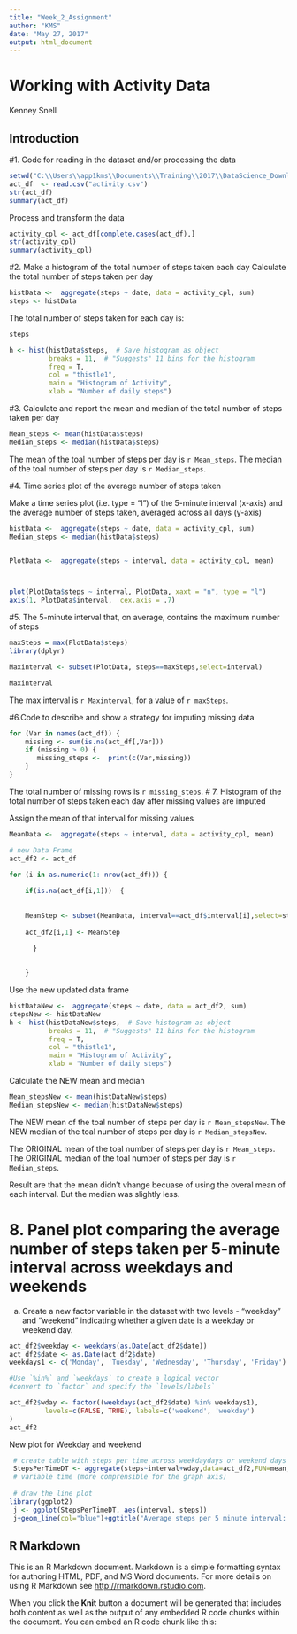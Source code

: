 ---
title: "Week_2_Assignment"
author: "KMS"
date: "May 27, 2017"
output: html_document
---


# Working with Activity Data
Kenney Snell

## Introduction

#1. Code for reading in the dataset and/or processing the data
```{r , echo=TRUE}
setwd("C:\\Users\\app1kms\\Documents\\Training\\2017\\DataScience_Downloads\\Reproducibe_Research\\repdata%2Fdata%2Factivity")
act_df  <- read.csv("activity.csv")
str(act_df)
summary(act_df)

```

Process and transform the data
```{r , echo=TRUE}
activity_cpl <- act_df[complete.cases(act_df),]
str(activity_cpl)
summary(activity_cpl)


```
#2. Make a histogram of the total number of steps taken each day
Calculate the total number of steps taken per day

```{r , echo=TRUE}
histData <-  aggregate(steps ~ date, data = activity_cpl, sum)
steps <- histData

```

The total number of steps taken for each day is:

```{r , echo=TRUE}
steps
```


```{r plot2, echo=TRUE}
h <- hist(histData$steps,  # Save histogram as object
          breaks = 11,  # "Suggests" 11 bins for the histogram
          freq = T,
          col = "thistle1", 
          main = "Histogram of Activity",
          xlab = "Number of daily steps")

```

#3. Calculate and report the mean and median of the total number of steps taken per day

```{r , echo=TRUE}
Mean_steps <- mean(histData$steps)
Median_steps <- median(histData$steps)
```




The mean  of the toal number of steps per day is `r Mean_steps`.
The median of the toal number of steps per day is  `r Median_steps`.


#4. Time series plot of the average number of steps taken

Make a time series plot (i.e. type = "l") of the 5-minute interval (x-axis) and the average number of steps taken, averaged across all days (y-axis)


```{r plot4, echo=TRUE}
histData <-  aggregate(steps ~ date, data = activity_cpl, sum)
Median_steps <- median(histData$steps)


PlotData <-  aggregate(steps ~ interval, data = activity_cpl, mean)



plot(PlotData$steps ~ interval, PlotData, xaxt = "n", type = "l")
axis(1, PlotData$interval,  cex.axis = .7)
```


#5. The 5-minute interval that, on average, contains the maximum number of steps
```{r , echo=TRUE}
maxSteps = max(PlotData$steps)
library(dplyr)

Maxinterval <- subset(PlotData, steps==maxSteps,select=interval)

Maxinterval

```
The max interval is `r Maxinterval`, for a value of `r maxSteps`.

#6.Code to describe and show a strategy for imputing missing data

```{r , echo=TRUE}
for (Var in names(act_df)) {
    missing <- sum(is.na(act_df[,Var]))
    if (missing > 0) {
       missing_steps <-  print(c(Var,missing))
    }
}


```

The total number of missing rows is `r missing_steps`.
# 7. Histogram of the total number of steps taken each day after missing values are imputed

Assign the mean of that interval for missing values

```{r , echo=TRUE}
MeanData <-  aggregate(steps ~ interval, data = activity_cpl, mean)

# new Data Frame
act_df2 <- act_df

for (i in as.numeric(1: nrow(act_df))) {
    
    if(is.na(act_df[i,1]))  {
   
   
    MeanStep <- subset(MeanData, interval==act_df$interval[i],select=steps)
    
    act_df2[i,1] <- MeanStep

      }
     
    
    }
```


Use the new updated data frame

```{r , echo=TRUE}


histDataNew <-  aggregate(steps ~ date, data = act_df2, sum)
stepsNew <- histDataNew
h <- hist(histDataNew$steps,  # Save histogram as object
          breaks = 11,  # "Suggests" 11 bins for the histogram
          freq = T,
          col = "thistle1", 
          main = "Histogram of Activity",
          xlab = "Number of daily steps")

```

Calculate the NEW mean and median
```{r plot7 , echo=TRUE}
Mean_stepsNew <- mean(histDataNew$steps)
Median_stepsNew <- median(histDataNew$steps)
```


The NEW mean  of the toal number of steps per day is `r Mean_stepsNew`.
The NEW median of the toal number of steps per day is  `r Median_stepsNew`.


The ORIGINAL mean  of the toal number of steps per day is `r Mean_steps`.
The ORIGINAL median of the toal number of steps per day is  `r Median_steps`.

Result are that the mean didn't vhange becuase of using the overal mean of each interval.
But the median was slightly less.


# 8. Panel plot comparing the average number of steps taken per 5-minute interval across weekdays and weekends

a. Create a new factor variable in the dataset with two levels - "weekday" and "weekend" indicating whether a given date is a weekday or weekend day.

```{r plot8 , echo=TRUE}
act_df2$weekday <- weekdays(as.Date(act_df2$date))
act_df2$date <- as.Date(act_df2$date)
weekdays1 <- c('Monday', 'Tuesday', 'Wednesday', 'Thursday', 'Friday')

#Use `%in%` and `weekdays` to create a logical vector
#convert to `factor` and specify the `levels/labels`

act_df2$wday <- factor((weekdays(act_df2$date) %in% weekdays1), 
         levels=c(FALSE, TRUE), labels=c('weekend', 'weekday')
)
act_df2
```


New plot for Weekday and weekend


```{r timeplot2, echo=TRUE, fig.width=10, warning=FALSE}
 # create table with steps per time across weekdaydays or weekend days
 StepsPerTimeDT <- aggregate(steps~interval+wday,data=act_df2,FUN=mean,na.action=na.omit)
 # variable time (more comprensible for the graph axis)
 
 # draw the line plot
library(ggplot2)
 j <- ggplot(StepsPerTimeDT, aes(interval, steps))
 j+geom_line(col="blue")+ggtitle("Average steps per 5 minute interval: weekdays vs. weekends")+xlab("Interval")+ylab("Steps")+theme(plot.title = element_text(face="bold", size=12))+facet_grid(wday ~ .)
 ```

###############



## R Markdown

This is an R Markdown document. Markdown is a simple formatting syntax for authoring HTML, PDF, and MS Word documents. For more details on using R Markdown see <http://rmarkdown.rstudio.com>.

When you click the **Knit** button a document will be generated that includes both content as well as the output of any embedded R code chunks within the document. You can embed an R code chunk like this:

